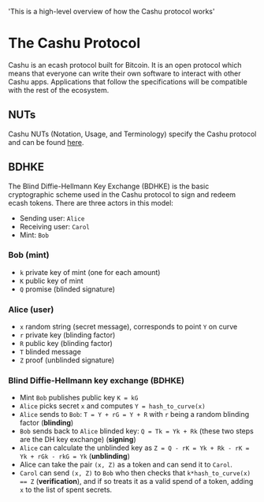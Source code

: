   'This is a high-level overview of how the Cashu protocol works'

# The Cashu Protocol

Cashu is an ecash protocol built for Bitcoin. It is an open protocol which means that everyone can write their own software to interact with other Cashu apps. Applications that follow the specifications will be compatible with the rest of the ecosystem.

## NUTs

Cashu NUTs (Notation, Usage, and Terminology) specify the Cashu protocol and can be found [here](https://github.com/cashubtc/nuts).


## BDHKE

The Blind Diffie-Hellmann Key Exchange (BDHKE) is the basic cryptographic scheme used in the Cashu protocol to sign and redeem ecash tokens. There are three actors in this model:

- Sending user: `Alice`
- Receiving user: `Carol`
- Mint: `Bob`

### Bob (mint)

- `k` private key of mint (one for each amount)
- `K` public key of mint
- `Q` promise (blinded signature)

### Alice (user)

- `x` random string (secret message), corresponds to point `Y` on curve
- `r` private key (blinding factor)
- `R` public key (blinding factor)
- `T` blinded message
- `Z` proof (unblinded signature)

### Blind Diffie-Hellmann key exchange (BDHKE)

- Mint `Bob` publishes public key `K = kG`
- `Alice` picks secret `x` and computes `Y = hash_to_curve(x)`
- `Alice` sends to `Bob`: `T = Y + rG = Y + R` with `r` being a random blinding factor (**blinding**)
- `Bob` sends back to `Alice` blinded key: `Q = Tk = Yk + Rk` (these two steps are the DH key exchange) (**signing**)
- `Alice` can calculate the unblinded key as `Z = Q - rK = Yk + Rk - rK = Yk + rGk - rkG = Yk` (**unblinding**)
- Alice can take the pair `(x, Z)` as a token and can send it to `Carol`.
- `Carol` can send `(x, Z)` to `Bob` who then checks that `k*hash_to_curve(x) == Z` (**verification**), and if so treats it as a valid spend of a token, adding `x` to the list of spent secrets.

